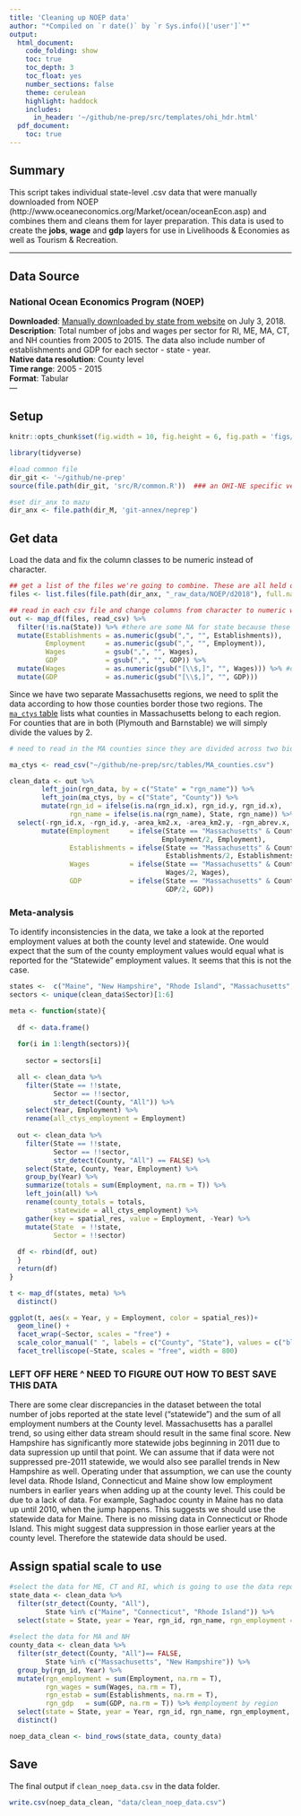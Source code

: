 ```yaml
---
title: 'Cleaning up NOEP data'
author: "*Compiled on `r date()` by `r Sys.info()['user']`*"
output: 
  html_document:
    code_folding: show
    toc: true
    toc_depth: 3
    toc_float: yes
    number_sections: false
    theme: cerulean
    highlight: haddock
    includes: 
      in_header: '~/github/ne-prep/src/templates/ohi_hdr.html'
  pdf_document:
    toc: true
---
```


## Summary

This script takes individual state-level .csv data that were manually downloaded from NOEP (http://www.oceaneconomics.org/Market/ocean/oceanEcon.asp) and combines them and cleans them for layer preparation. This data is used to create the **jobs**, **wage** and **gdp** layers for use in Livelihoods & Economies as well as Tourism & Recreation.

---

## Data Source

### National Ocean Economics Program (NOEP)

**Downloaded**: [Manually downloaded by state from website](http://www.oceaneconomics.org/Market/ocean/oceanEcon.asp) on July 3, 2018.    
**Description**:  Total number of jobs and wages per sector for RI, ME, MA, CT, and NH counties from 2005 to 2015. The data also include number of establishments and GDP for each sector - state - year.  
**Native data resolution**: County level     
**Time range**: 2005 - 2015  
**Format**:  Tabular  
---

## Setup

```r
knitr::opts_chunk$set(fig.width = 10, fig.height = 6, fig.path = 'figs/', message = FALSE, warning = FALSE)

library(tidyverse)

#load common file
dir_git <- '~/github/ne-prep'
source(file.path(dir_git, 'src/R/common.R'))  ### an OHI-NE specific version of common.R

#set dir_anx to mazu
dir_anx <- file.path(dir_M, 'git-annex/neprep')
```

## Get data  

Load the data and fix the column classes to be numeric instead of character.
```r
## get a list of the files we're going to combine. These are all held on the Mazu server at NCEAS
files <- list.files(file.path(dir_anx, "_raw_data/NOEP/d2018"), full.names = T)

## read in each csv file and change columns from character to numeric while also removing commas and dollar signs ($)
out <- map_df(files, read_csv) %>%
  filter(!is.na(State)) %>% #there are some NA for state because these rows have notes
  mutate(Establishments = as.numeric(gsub(",", "", Establishments)),
         Employment     = as.numeric(gsub(",", "", Employment)),
         Wages          = gsub(",", "", Wages),
         GDP            = gsub(",", "", GDP)) %>%
  mutate(Wages          = as.numeric(gsub("[\\$,]", "", Wages))) %>% #doing a stepwise fix on gdp and wages for the $ and ,
  mutate(GDP            = as.numeric(gsub("[\\$,]", "", GDP))) 
```

Since we have two separate Massachusetts regions, we need to split the data according to how those counties border those two regions. The [`ma_ctys` table](https://github.com/OHI-Northeast/ne-prep/blob/gh-pages/src/tables/MA_counties.csv) lists what counties in Massachusetts belong to each region. For counties that are in both (Plymouth and Barnstable) we will simply divide the values by 2.


```r
# need to read in the MA counties since they are divided across two bioregions

ma_ctys <- read_csv("~/github/ne-prep/src/tables/MA_counties.csv")

clean_data <- out %>%
        left_join(rgn_data, by = c("State" = "rgn_name")) %>%
        left_join(ma_ctys, by = c("State", "County")) %>%
        mutate(rgn_id = ifelse(is.na(rgn_id.x), rgn_id.y, rgn_id.x),
               rgn_name = ifelse(is.na(rgn_name), State, rgn_name)) %>%
  select(-rgn_id.x, -rgn_id.y, -area_km2.x, -area_km2.y, -rgn_abrev.x, -rgn_abrev.y) %>%
        mutate(Employment     = ifelse(State == "Massachusetts" & County %in% c("Plymouth", "Barnstable"), 
                                      Employment/2, Employment),
               Establishments = ifelse(State == "Massachusetts" & County %in% c("Plymouth", "Barnstable"), 
                                       Establishments/2, Establishments),
               Wages          = ifelse(State == "Massachusetts" & County %in% c("Plymouth", "Barnstable"), 
                                       Wages/2, Wages),
               GDP            = ifelse(State == "Massachusetts" & County %in% c("Plymouth", "Barnstable"),
                                       GDP/2, GDP))
```

### Meta-analysis

To identify inconsistencies in the data, we take a look at the reported employment values at both the county level and statewide. One would expect that the sum of the county employment values would equal what is reported for the "Statewide" employment values. It seems that this is not the case.

```r

states <-  c("Maine", "New Hampshire", "Rhode Island", "Massachusetts", "Connecticut")
sectors <- unique(clean_data$Sector)[1:6]

meta <- function(state){
  
  df <- data.frame()
  
  for(i in 1:length(sectors)){
    
    sector = sectors[i]

  all <- clean_data %>%
    filter(State == !!state,
           Sector == !!sector,
           str_detect(County, "All")) %>%
    select(Year, Employment) %>%
    rename(all_ctys_employment = Employment)
  
  out <- clean_data %>%
    filter(State == !!state,
           Sector == !!sector,
           str_detect(County, "All") == FALSE) %>%
    select(State, County, Year, Employment) %>%
    group_by(Year) %>%
    summarize(totals = sum(Employment, na.rm = T)) %>%
    left_join(all) %>%
    rename(county_totals = totals,
           statewide = all_ctys_employment) %>%
    gather(key = spatial_res, value = Employment, -Year) %>%
    mutate(State  = !!state,
           Sector = !!sector)
  
  df <- rbind(df, out)
  }
  return(df)
}

t <- map_df(states, meta) %>%
  distinct()

ggplot(t, aes(x = Year, y = Employment, color = spatial_res))+
  geom_line() +
  facet_wrap(~Sector, scales = "free") +
  scale_color_manual(" ", labels = c("County", "State"), values = c("blue", "red")) +
  facet_trelliscope(~State, scales = "free", width = 800)
```

### LEFT OFF HERE ^ NEED TO FIGURE OUT HOW TO BEST SAVE THIS DATA

There are some clear discrepancies in the dataset between the total number of jobs reported at the state level ("statewide") and the sum of all employment numbers at the County level. Massachusetts has a parallel trend, so using either data stream should result in the same final score. New Hampshire has significantly more statewide jobs beginning in 2011 due to data supression up until that point. We can assume that if data were not suppressed pre-2011 statewide, we would also see parallel trends in New Hampshire as well. Operating under that assumption, we can use the county level data. Rhode Island, Connecticut and Maine show low employment numbers in earlier years when adding up at the county level. This could be due to a lack of data. For example, Saghadoc county in Maine has no data up until 2010, when the jump happens. This suggests we should use the statewide data for Maine. There is no missing data in Connecticut or Rhode Island. This might suggest data suppression in those earlier years at the county level. Therefore the statewide data should be used. 

## Assign spatial scale to use

```r

#select the data for ME, CT and RI, which is going to use the data reported for "All x counties"
state_data <- clean_data %>%
  filter(str_detect(County, "All"),
         State %in% c("Maine", "Connecticut", "Rhode Island")) %>%
  select(state = State, year = Year, rgn_id, rgn_name, rgn_employment = Employment, rgn_wages = Wages, rgn_estab = Establishments, rgn_gdp = GDP)
  
#select the data for MA and NH
county_data <- clean_data %>%
  filter(str_detect(County, "All")== FALSE,
         State %in% c("Massachusetts", "New Hampshire")) %>%
  group_by(rgn_id, Year) %>%
  mutate(rgn_employment = sum(Employment, na.rm = T),
         rgn_wages = sum(Wages, na.rm = T),
         rgn_estab = sum(Establishments, na.rm = T),
         rgn_gdp   = sum(GDP, na.rm = T)) %>% #employment by region
  select(state = State, year = Year, rgn_id, rgn_name, rgn_employment, rgn_wages, rgn_estab, rgn_gdp) %>%
  distinct()

noep_data_clean <- bind_rows(state_data, county_data)
```

## Save

The final output if `clean_noep_data.csv` in the data folder.

```r
write.csv(noep_data_clean, "data/clean_noep_data.csv")
```


